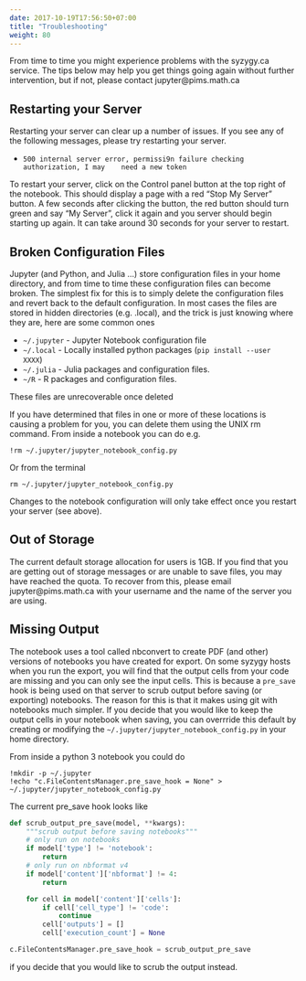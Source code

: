 ```yaml
---
date: 2017-10-19T17:56:50+07:00
title: "Troubleshooting"
weight: 80
---
```


From time to time you might experience problems with the syzygy.ca service. The
tips below may help you get things going again without further intervention, but
if not, please contact jupyter@pims.math.ca

## Restarting your Server

Restarting your server can clear up a number of issues. If you see any of the
following messages, please try restarting your server.

 * `500 internal server error, permissi9n failure checking authorization, I may
   need a new token`

To restart your server, click on the Control panel button at the top right of
the notebook. This should display a page with a red "Stop My Server" button.
A few seconds after clicking the button, the red button should turn green and
say "My Server", click it again and you server should begin starting up again.
It can take around 30 seconds for your server to restart.

## Broken Configuration Files

Jupyter (and Python, and Julia ...) store configuration files in your home
directory, and from time to time these configuration files can become broken.
The simplest fix for this is to simply delete the configuration files and
revert back to the default configuration. In most cases the files are stored in
hidden directories (e.g. .local), and the trick is just knowing where they are,
here are some common ones

  * `~/.jupyter` - Jupyter Notebook configuration file
  * `~/.local` - Locally installed python packages (`pip install --user
    XXXX`)
  * `~/.julia` - Julia packages and configuration files.
  * `~/R` - R packages and configuration files.

::: {.callout-warning}
These files are unrecoverable once deleted
:::

If you have determined that files in one or more of these locations is causing a
problem for you, you can delete them using the UNIX rm command. From inside a
notebook you can do e.g.

```shell
!rm ~/.jupyter/jupyter_notebook_config.py
```
Or from the terminal
```shell
rm ~/.jupyter/jupyter_notebook_config.py
```
Changes to the notebook configuration will only take effect once you restart
your server (see above).

## Out of Storage

The current default storage allocation for users is 1GB. If you find that you
are getting out of storage messages or are unable to save files, you may have
reached the quota. To recover from this, please email jupyter@pims.math.ca with
your username and the name of the server you are using.

## Missing Output

The notebook uses a tool called nbconvert to create PDF (and other) versions of
notebooks you have created for export. On some syzygy hosts when you run the
export, you will find that the output cells from your code are missing and you
can only see the input cells. This is because a `pre_save` hook is
being used on that server to scrub output before saving (or exporting)
notebooks. The reason for this is that it makes using git with notebooks much
simpler. If you decide that you would like to keep the output cells in your
notebook when saving, you can overrride this default by creating or modifying
the `~/.jupyter/jupyter_notebook_config.py` in your home directory.

From inside a python 3 notebook you could do
```shell
!mkdir -p ~/.jupyter
!echo "c.FileContentsManager.pre_save_hook = None" > ~/.jupyter/jupyter_notebook_config.py
```

The current pre_save hook looks like

```python
def scrub_output_pre_save(model, **kwargs):
    """scrub output before saving notebooks"""
    # only run on notebooks
    if model['type'] != 'notebook':
        return
    # only run on nbformat v4
    if model['content']['nbformat'] != 4:
        return

    for cell in model['content']['cells']:
        if cell['cell_type'] != 'code':
            continue
        cell['outputs'] = []
        cell['execution_count'] = None

c.FileContentsManager.pre_save_hook = scrub_output_pre_save
```

if you decide that you would like to scrub the output instead.

